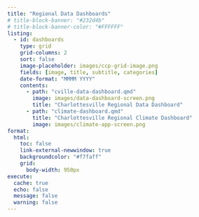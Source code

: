 ```yaml
---
title: "Regional Data Dashboards"
# title-block-banner: "#232d4b"
# title-block-banner-color: "#FFFFFF"
listing: 
  - id: dashboards
    type: grid
    grid-columns: 2
    sort: false
    image-placeholder: images/ccp-grid-image.png
    fields: [image, title, subtitle, categories]
    date-format: "MMMM YYYY"
    contents:
      - path: "cville-data-dashboard.qmd"
        image: images/data-dashboard-screen.png
        title: "Charlottesville Regional Data Dashboard"
      - path: "climate-dashboard.qmd"
        title: "Charlottesville Regional Climate Dashboard"
        image: images/climate-app-screen.png
format:
  html:
    toc: false
    link-external-newwindow: true
    backgroundcolor: "#f7faff"
    grid:
      body-width: 950px
execute:
  cache: true
  echo: false
  message: false
  warning: false
---
```


::: {#dashboards}
:::

